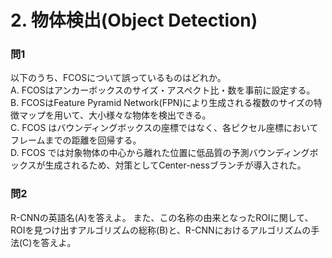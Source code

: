 # 2. 物体検出(Object Detection)

### 問1
以下のうち、FCOSについて誤っているものはどれか。  
A. FCOSはアンカーボックスのサイズ・アスペクト比・数を事前に設定する。  
B. FCOSはFeature Pyramid Network(FPN)により生成される複数のサイズの特徴マップを用いて、大小様々な物体を検出できる。  
C. FCOS はバウンディングボックスの座標ではなく、各ピクセル座標においてフレームまでの距離を回帰する。  
D. FCOS では対象物体の中心から離れた位置に低品質の予測バウンディングボックスが生成されるため、対策としてCenter-nessブランチが導入された。  

### 問2
R-CNNの英語名(A)を答えよ。
また、この名称の由来となったROIに関して、ROIを見つけ出すアルゴリズムの総称(B)と、R-CNNにおけるアルゴリズムの手法(C)を答えよ。





